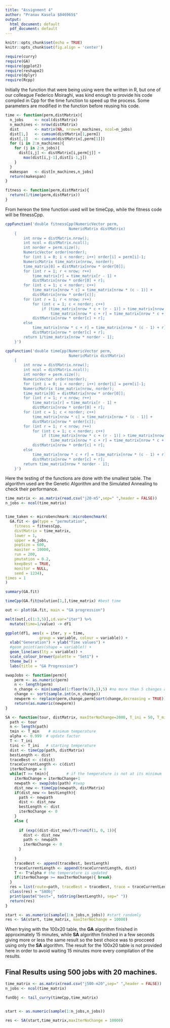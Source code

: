 ```yaml
---
title: "Assignment 4"
author: "Pranav Kasela $846965$"
output:
  html_document: default
  pdf_document: default
---
```


```r
knitr::opts_chunk$set(echo = TRUE)
knitr::opts_chunk$set(fig.align = 'center')
```

```r
require(curry)
require(GA)
require(ggplot2)
require(reshape2)
require(dplyr)
require(Rcpp)
```

Initially the function that were being using were the written in R, but one of our colleague Federico Moiraghi, was kind enough to provide his code compiled in Cpp for the time function to speed up the process. Some parameters are modified in the function before reusing his code.

```r
time <- function(perm,distMatrix){
  n_jobs     <- ncol(distMatrix)
  n_machines <- nrow(distMatrix)
  dist       <- matrix(NA, nrow=n_machines, ncol=n_jobs)
  dist[1,]   <- cumsum(distMatrix[1,perm])
  dist[,1]   <- cumsum(distMatrix[,perm[1]])
  for (i in 2:n_machines){
    for (j in 2:n_jobs){
      dist[i,j] <- distMatrix[i,perm[j]] + 
        max(dist[i,j-1],dist[i-1,j])
    }
  }
  makespan   <- dist[n_machines,n_jobs]
  return(makespan)
}

fitness <- function(perm,distMatrix){
  return(1/time(perm,distMatrix))
}
```

From hereon the time function used will be timeCpp, while the fitness code will be fitnessCpp.

```r
cppFunction('double fitnessCpp(NumericVector perm,
                            NumericMatrix distMatrix)
    {
        int nrow = distMatrix.nrow();
        int ncol = distMatrix.ncol();
        int norder = perm.size();
        NumericVector order(norder);
        for (int i = 0; i < norder; i++) order[i] = perm[i]-1;
        NumericMatrix time_matrix(nrow, norder);
        time_matrix[0] = distMatrix[nrow * order[0]];
        for (int r = 1; r < nrow; r++)
            time_matrix[r] = time_matrix[r - 1] +
            distMatrix[nrow * order[0] + r];
        for (int c = 1; c < norder; c++)
            time_matrix[nrow * c] = time_matrix[nrow * (c - 1)] +
            distMatrix[nrow * order[c]];
        for (int r = 1; r < nrow; r++)
            for (int c = 1; c < norder; c++)
                if (time_matrix[nrow * c + (r - 1)] > time_matrix[nrow * (c - 1) + r])
                    time_matrix[nrow * c + r] = time_matrix[nrow * c + (r - 1)] +
            distMatrix[nrow * order[c] + r];
        else
            time_matrix[nrow * c + r] = time_matrix[nrow * (c - 1) + r] +
            distMatrix[nrow * order[c] + r];
        return 1/time_matrix[nrow * norder - 1];
    }')

cppFunction('double timeCpp(NumericVector perm,
                            NumericMatrix distMatrix)
    {
        int nrow = distMatrix.nrow();
        int ncol = distMatrix.ncol();
        int norder = perm.size();
        NumericVector order(norder);
        for (int i = 0; i < norder; i++) order[i] = perm[i]-1;
        NumericMatrix time_matrix(nrow, norder);
        time_matrix[0] = distMatrix[nrow * order[0]];
        for (int r = 1; r < nrow; r++)
            time_matrix[r] = time_matrix[r - 1] +
            distMatrix[nrow * order[0] + r];
        for (int c = 1; c < norder; c++)
            time_matrix[nrow * c] = time_matrix[nrow * (c - 1)] +
            distMatrix[nrow * order[c]];
        for (int r = 1; r < nrow; r++)
            for (int c = 1; c < norder; c++)
                if (time_matrix[nrow * c + (r - 1)] > time_matrix[nrow * (c - 1) + r])
                    time_matrix[nrow * c + r] = time_matrix[nrow * c + (r - 1)] +
            distMatrix[nrow * order[c] + r];
        else
            time_matrix[nrow * c + r] = time_matrix[nrow * (c - 1) + r] +
            distMatrix[nrow * order[c] + r];
        return time_matrix[nrow * norder - 1];
    }')
```

Here the testing of the functions are done with the smallest table. The algorithm used are the Genetic Algorithm and the Simulated Annealing to check their performance.

```r
time_matrix <- as.matrix(read.csv("j20-m5",sep=" ",header = FALSE))
n_jobs <- ncol(time_matrix)


time_taken <- microbenchmark::microbenchmark(
  GA.fit <- ga(type = "permutation",
    fitness = fitnessCpp,
    distMatrix = time_matrix,
    lower = 1,
    upper = n_jobs,
    popSize = 600, 
    maxiter = 10000,
    run = 200,
    pmutation = 0.2,
    keepBest = TRUE,
    monitor = NULL,
    seed = 1234),
times = 1
)

summary(GA.fit)

timeCpp(GA.fit@solution[1,],time_matrix) #best time
```
```r
out <- plot(GA.fit, main = "GA progression")
```
```r
melt(out[,c(1:3,5)],id.var="iter") %>% 
  mutate(time=1/value) -> df1

ggplot(df1, aes(x = iter, y = time, 
               group = variable, colour = variable)) +
  xlab("Generation") + ylab("Time values") +
  #geom_point(aes(shape = variable)) +
  geom_line(aes(lty = variable)) +
  scale_colour_brewer(palette = "Set1") +
  theme_bw() +
  labs(title = "GA Progression")
```


```r
swapJobs <- function(perm){
    perm <- as.numeric(perm)
    n <- length(perm)
    n_change <- min(sample(1:floor(n/2),1),5) #no more than 5 changes at a time
    change <- sort(sample.int(n,n_change))
    newperm <- replace(perm,change,perm[sort(change,decreasing = TRUE)])
    return(as.numeric(newperm))
}

SA <- function(tour, distMatrix, maxIterNoChange=2000, T_ini = 50, T_min = 1){
  path <- tour
  n <- length(path)
  tmin <- T_min    # minimum temperature
  alpha <- 0.999  # update factor
  T <- T_ini
  tini <- T_ini   # starting temperature
  dist <- timeCpp(path, distMatrix)
  bestLength <- dist
  traceBest <- c(dist) 
  traceCurrentLength <- c(dist)
  iterNoChange = 0
  while(T >= tmin){        # if the temperature is not at its minimum
    iterNoChange = iterNoChange+1
    newpath <- swapJobs(path) #swap
    dist_new <- timeCpp(newpath, distMatrix)
    if(dist_new <= bestLength){
      path <- newpath
      dist <- dist_new
      bestLength <- dist
      iterNoChange <- 0
    }
    else {
      
      if (exp((dist-dist_new)/T)>runif(1, 0, 1)){
        dist <- dist_new
        path <- newpath
        iterNoChange <- 0
      }
      
    }
    traceBest <- append(traceBest, bestLength)
    traceCurrentLength <- append(traceCurrentLength, dist)
    T <- T*alpha # the temperature is updated
    if(iterNoChange >= maxIterNoChange){ break}
  }
  res = list(route=path, traceBest = traceBest, trace = traceCurrentLength)
  class(res) = "SAObj"
  print(paste("best=", toString(bestLength), sep=" "))
  return(res)  
}

start <- as.numeric(sample(1:n_jobs,n_jobs)) #start randomly
res <- SA(start, time_matrix, maxIterNoChange = 10000)
```

When trying with the 100x20 table, the **GA** algorithm finished in approximately 15 minutes, while **SA** algorithm finished in a few seconds giving more or less the same result so the best choice was to procceed using only the **SA** algorithm.  The result for the 100x20 table is not provided here in order to avoid waiting 15 minutes more every compilation of the results.

## Final Results using 500 jobs with 20 machines.

```r
time_matrix <- as.matrix(read.csv("j500-m20",sep=" ",header = FALSE))
n_jobs <- ncol(time_matrix)

funObj <- tail_curry(timeCpp,time_matrix)


start <- as.numeric(sample(1:n_jobs,n_jobs))

res <- SA(start,time_matrix,maxIterNoChange = 10000)
```

